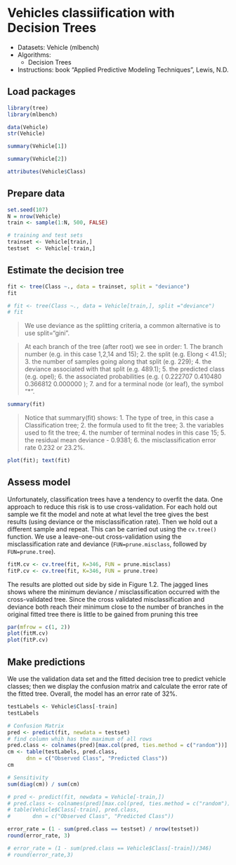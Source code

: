 # Vehicles classiification with Decision Trees 

* Datasets: Vehicle (mlbench)
* Algorithms:
    * Decision Trees
* Instructions: book "Applied Predictive Modeling Techniques", Lewis, N.D.

## Load packages

```r
library(tree)
library(mlbench)

data(Vehicle)
str(Vehicle)
```



```r
summary(Vehicle[1])
```



```r
summary(Vehicle[2])
```

```r
attributes(Vehicle$Class)
```

## Prepare data

```r
set.seed(107)
N = nrow(Vehicle)
train <- sample(1:N, 500, FALSE)
```

```r
# training and test sets
trainset <- Vehicle[train,]
testset  <- Vehicle[-train,]
```


## Estimate the decision tree

```r
fit <- tree(Class ~., data = trainset, split = "deviance")
fit
```


```r
# fit <- tree(Class ~., data = Vehicle[train,], split ="deviance")
# fit
```

> We use deviance as the splitting criteria, a common alternative is to use
split="gini".

> At each branch of the tree (after root) we see in order:
1. The branch number (e.g. in this case 1,2,14 and 15);
2. the split (e.g. Elong < 41.5);
3. the number of samples going along that split (e.g. 229);
4. the deviance associated with that split (e.g. 489.1);
5. the predicted class (e.g. opel);
6. the associated probabilities (e.g. ( 0.222707 0.410480 0.366812 0.000000
);
7. and for a terminal node (or leaf), the symbol "*".

```r
summary(fit)
```

> Notice that summary(fit) shows:
1. The type of tree, in this case a Classification tree;
2. the formula used to fit the tree;
3. the variables used to fit the tree;
4. the number of terminal nodes in this case 15;
5. the residual mean deviance - 0.9381;
6. the misclassification error rate 0.232 or 23.2%.

```r
plot(fit); text(fit)
```

## Assess model
Unfortunately, classification trees have a tendency to overfit the data. One
approach to reduce this risk is to use cross-validation. For each hold out
sample we fit the model and note at what level the tree gives the best results
(using deviance or the misclassification rate). Then we hold out a different
sample and repeat. This can be carried out using the `cv.tree()` function.
We use a leave-one-out cross-validation using the misclassification rate and
deviance (`FUN=prune.misclass`, followed by `FUN=prune.tree`).

```r
fitM.cv <- cv.tree(fit, K=346, FUN = prune.misclass)
fitP.cv <- cv.tree(fit, K=346, FUN = prune.tree)
```

The results are plotted out side by side in Figure 1.2. The jagged lines
shows where the minimum deviance / misclassification occurred with the
cross-validated tree. Since the cross validated misclassification and deviance
both reach their minimum close to the number of branches in the original
fitted tree there is little to be gained from pruning this tree

```r
par(mfrow = c(1, 2))
plot(fitM.cv)
plot(fitP.cv)
```


## Make predictions
We use the validation data set and the fitted decision tree to predict vehicle
classes; then we display the confusion matrix and calculate the error rate of
the fitted tree. Overall, the model has an error rate of 32%.

```r
testLabels <- Vehicle$Class[-train]
testLabels
```


```r
# Confusion Matrix
pred <- predict(fit, newdata = testset)
# find column whih has the maximum of all rows 
pred.class <- colnames(pred)[max.col(pred, ties.method = c("random"))]
cm <- table(testLabels, pred.class, 
      dnn = c("Observed Class", "Predicted Class"))
cm
```

```r
# Sensitivity
sum(diag(cm)) / sum(cm)
```


```r
# pred <- predict(fit, newdata = Vehicle[-train,])
# pred.class <- colnames(pred)[max.col(pred, ties.method = c("random"))]
# table(Vehicle$Class[-train], pred.class, 
#       dnn = c("Observed Class", "Predicted Class"))
```

```r
error_rate = (1 - sum(pred.class == testset) / nrow(testset))
round(error_rate, 3)
```

```r
# error_rate = (1 - sum(pred.class == Vehicle$Class[-train])/346)
# round(error_rate,3)
```

